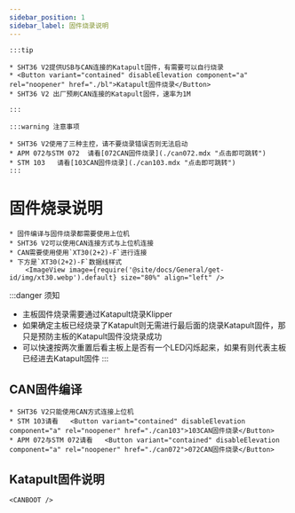 ```yaml
---
sidebar_position: 1
sidebar_label: 固件烧录说明
---
```







    :::tip

    * SHT36 V2提供USB与CAN连接的Katapult固件，有需要可以自行烧录
    * <Button variant="contained" disableElevation component="a" rel="noopener" href="./bl">Katapult固件烧录</Button>
    * SHT36 V2 出厂预刷CAN连接的Katapult固件，速率为1M

    :::

    :::warning 注意事项

    * SHT36 V2使用了三种主控，请不要烧录错误否则无法启动
    * APM 072与STM 072  请看[072CAN固件烧录](./can072.mdx "点击即可跳转")
    * STM 103   请看[103CAN固件烧录](./can103.mdx "点击即可跳转")
    :::


# 固件烧录说明

    * 固件编译与固件烧录都需要使用上位机
    * SHT36 V2可以使用CAN连接方式与上位机连接
    * CAN需要使用使用`XT30(2+2)-F`进行连接
    * 下方是`XT30(2+2)-F`数据线样式
        <ImageView image={require('@site/docs/General/get-id/img/xt30.webp').default} size="80%" align="left" />

:::danger 须知
* 主板固件烧录需要通过Katapult烧录Klipper
* 如果确定主板已经烧录了Katapult则无需进行最后面的烧录Katapult固件，那只是预防主板的Katapult固件没烧录成功
* 可以快速按两次重置后看主板上是否有一个LED闪烁起来，如果有则代表主板已经进去Katapult固件
:::

## CAN固件编译

    * SHT36 V2只能使用CAN方式连接上位机
    * STM 103请看   <Button variant="contained" disableElevation component="a" rel="noopener" href="./can103">103CAN固件烧录</Button>
    * APM 072与STM 072请看   <Button variant="contained" disableElevation component="a" rel="noopener" href="./can072">072CAN固件烧录</Button>

## Katapult固件说明
    
    <CANBOOT />

